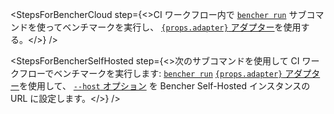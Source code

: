 
<StepsForBencherCloud
  step={<>CI ワークフロー内で <code><a href="/ja/docs/explanation/bencher-run/">bencher run</a></code> サブコマンドを使ってベンチマークを実行し、 <a href={props.url}> <code>{props.adapter}</code> アダプター</a>を使用する。</>}
/>

<StepsForBencherSelfHosted
  step={<>次のサブコマンドを使用して CI ワークフローでベンチマークを実行します: <code><a href="/ja/docs/explanation/bencher-run/">bencher run</a></code> <a href={props.url}><code>{props.adapter}</code> アダプター</a>を使用して、 <a href="/ja/docs/explanation/bencher-run/#--host-url"><code>--host</code> オプション</a> を Bencher Self-Hosted インスタンスの URL に設定します。</>}
/>